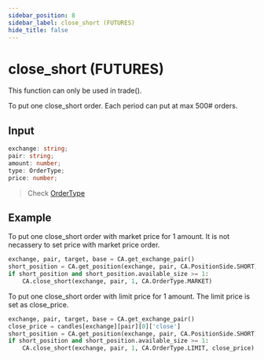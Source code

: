 ```yaml
---
sidebar_position: 8
sidebar_label: close_short (FUTURES)
hide_title: false
---
```



# close_short (FUTURES)

<Highlight color="#ffba00"> This function can only be used in trade(). </Highlight>

To put one close_short order. Each period can put at max 500# orders.

## Input

```typescript
exchange: string;
pair: string;
amount: number;
type: OrderType;
price: number;
```

> Check [OrderType](/docs/developer/api/python/ca-objects/order-type)

## Example

To put one close_short order with market price for 1 amount. It is not necassery to set price with market price order.

```python
exchange, pair, target, base = CA.get_exchange_pair()
short_position = CA.get_position(exchange, pair, CA.PositionSide.SHORT)
if short_position and short_position.available_size >= 1:
    CA.close_short(exchange, pair, 1, CA.OrderType.MARKET)
```

To put one close_short order with limit price for 1 amount. The limit price is set as close_price.

```python
exchange, pair, target, base = CA.get_exchange_pair()
close_price = candles[exchange][pair][0]['close']
short_position = CA.get_position(exchange, pair, CA.PositionSide.SHORT)
if short_position and short_position.available_size >= 1:
    CA.close_short(exchange, pair, 1, CA.OrderType.LIMIT, close_price)
```
